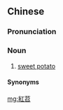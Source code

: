 {{also|红苕}}
==Chinese==
{{zh-forms|s=红苕}}

===Pronunciation===
{{zh-pron
|m=hóngsháo
|m-s=hong2sao2
|c=hung4 siu4
|cat=n
}}

===Noun===
{{zh-noun}}

# {{lb|zh|Mainland|dialectal}} [[sweet potato]]

{{zh-cat|Vegetables}}

====Synonyms====
{{zh-dial|番薯}}

[[mg:紅苕]]